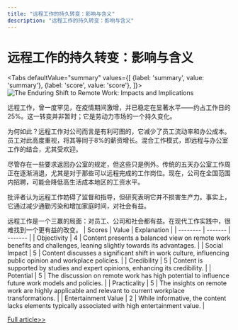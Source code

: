 ```yaml
---
title: "远程工作的持久转变：影响与含义"
description: "远程工作的持久转变：影响与含义"
---
```



# 远程工作的持久转变：影响与含义


<Tabs
	defaultValue="summary"
	values={[
	{label: 'summary', value: 'summary'},
	{label: 'score', value: 'score'},
]}>
<TabItem value="summary">
<img
  src="https://image.informedainews.com/2024/06/Soc-vVN-1717722944-0.jpg"
  alt="The Enduring Shift to Remote Work: Impacts and Implications"
/>



远程工作，曾一度罕见，在疫情期间激增，并已稳定在显著水平——约占工作日的25%。这一转变并非暂时；它是劳动力市场的一个持久变化。

为何如此？远程工作对公司而言是有利可图的，它减少了员工流动率和办公成本。员工对此高度重视，将其等同于8%的薪资增长。混合工作模式，即远程与办公室工作的结合，尤其受欢迎。

尽管存在一些要求返回办公室的规定，但这些只是例外。传统的五天办公室工作周正在逐渐消退，尤其是对于那些可以远程完成的工作岗位。现在，公司在全国范围内招聘，可能会降低高生活成本地区的工资水平。

批评者认为远程工作妨碍了监督和指导，但研究表明它并不损害生产力。事实上，它通过减少通勤污染和增加家庭时间，对社会有益。

远程工作是一个三赢的局面：对员工、公司和社会都有益。在现代工作实践中，很难找到一个更有益的改变。
</TabItem>
<TabItem value="score">
	| Scores     | Value   | Explanation |
	| -------- | ------- | ------- |
	| Objectivity  | 4    | Content presents a balanced view on remote work benefits and challenges, leaning slightly towards its advantages.    |
	| Social Impact | 5     | Content discusses a significant shift in work culture, influencing public opinion and workplace policies.    |
	| Credibility    | 5    | Content is supported by studies and expert opinions, enhancing its credibility.    |
	| Potential    | 5    | The discussion on remote work has high potential to influence future work models and policies.    |
	| Practicality    | 5    | The insights on remote work are highly applicable and relevant to current workplace transformations.    |
	| Entertainment Value    | 2    | While informative, the content lacks elements typically associated with high entertainment value.    |
</TabItem>
</Tabs>

[Full article>>](https://www.cnbc.com/2024/06/06/why-a-five-day-return-to-office-is-unlikely-stanford-economist-says.html)
